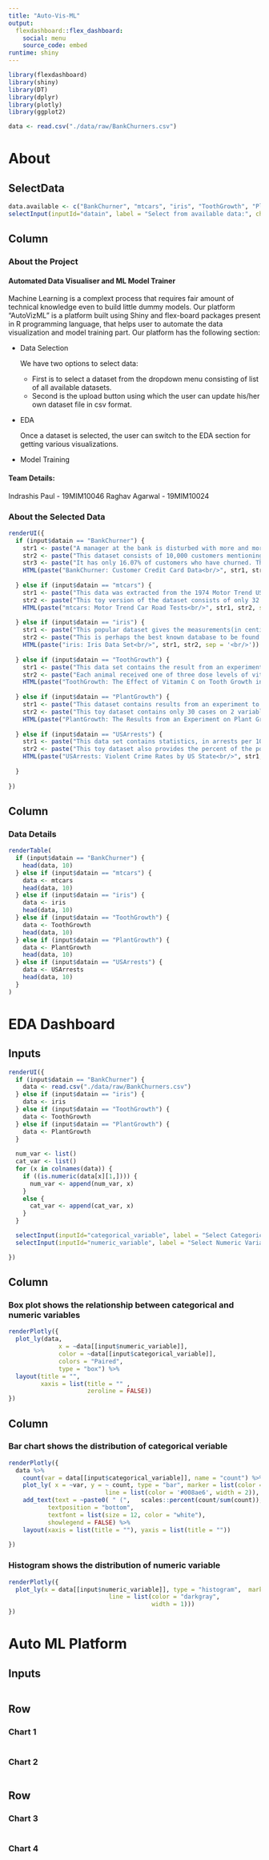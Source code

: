 ```yaml
---
title: "Auto-Vis-ML"
output: 
  flexdashboard::flex_dashboard:
    social: menu
    source_code: embed
runtime: shiny
---
```


```r
library(flexdashboard)
library(shiny)
library(DT)
library(dplyr)
library(plotly)
library(ggplot2)
```


```r

data <- read.csv("./data/raw/BankChurners.csv")

```


About
=====================================  
SelectData {.sidebar data-width=180}
-------------------------------------------------------------------
```r
data.available <- c("BankChurner", "mtcars", "iris", "ToothGrowth", "PlantGrowth", "USArrests")
selectInput(inputId="datain", label = "Select from available data:", choices = data.available, selected = data.available[1])

```
Column {data-width=500}
-------------------------------------------------------------------

### About the Project

#### Automated Data Visualiser and ML Model Trainer

Machine Learning is a complext process that requires fair amount of technical knowledge even to build little dummy models. Our platform "AutoVizML" is a platform built using Shiny and flex-board packages present in R programming language, that helps user to automate the data visualization and model training part. Our platform has the following section:

- Data Selection

	We have two options to select data:
	
	- First is to select a dataset from the dropdown menu consisting of list of all available datasets.
	- Second is the upload button using which the user can update his/her own dataset file in csv format.
- EDA

	Once a dataset is selected, the user can switch to the EDA section for getting various visualizations.

- Model Training

#### Team Details:
Indrashis Paul - 19MIM10046
Raghav Agarwal - 19MIM10024

### About the Selected Data
```r
renderUI({
  if (input$datain == "BankChurner") {
    str1 <- paste("A manager at the bank is disturbed with more and more customers leaving their credit card services. They would really appreciate if one could predict for them who is gonna get churned so they can proactively go to the customer to provide them better services and turn customers' decisions in the opposite direction.")
    str2 <- paste("This dataset consists of 10,000 customers mentioning their age, salary, marital_status, credit card limit, credit card category, etc. There are nearly 18 features.")
    str3 <- paste("It has only 16.07% of customers who have churned. Thus, it's a bit difficult to train a model to predict churning customers.")
    HTML(paste("BankChurner: Customer Credit Card Data<br/>", str1, str2, str3, sep = '<br/>'))
    
  } else if (input$datain == "mtcars") {
    str1 <- paste("This data was extracted from the 1974 Motor Trend US magazine, and comprises fuel consumption and 10 aspects of automobile design and performance for 32 automobiles (1973–74 models).")
    str2 <- paste("This toy version of the dataset consists of only 32 observations and 11 variables.")
    HTML(paste("mtcars: Motor Trend Car Road Tests<br/>", str1, str2, sep = '<br/>'))
    
  } else if (input$datain == "iris") {
    str1 <- paste("This popular dataset gives the measurements(in centimeters) of the sepal length, sepal width, petal length and petal width, respectively, for 50 flowers from each of 3 species of Iris. The species are Iris setosa, versicolor, and virginica.")
    str2 <- paste("This is perhaps the best known database to be found in the pattern recognition literature.")
    HTML(paste("iris: Iris Data Set<br/>", str1, str2, sep = '<br/>'))
    
  } else if (input$datain == "ToothGrowth") {
    str1 <- paste("This data set contains the result from an experiment studying the effect of vitamin C on tooth growth in 60 Guinea pigs.")
    str2 <- paste("Each animal received one of three dose levels of vitamin C (0.5, 1, and 2 mg/day) by one of two delivery methods, (orange juice or ascorbic acid (a form of vitamin C and coded as VC).")
    HTML(paste("ToothGrowth: The Effect of Vitamin C on Tooth Growth in Guinea Pigs<br/>", str1, str2, sep = '<br/>'))
    
  } else if (input$datain == "PlantGrowth") {
    str1 <- paste("This dataset contains results from an experiment to compare yields (as measured by dried weight of plants) obtained under a control and two different treatment conditions.")
    str2 <- paste("This toy dataset contains only 30 cases on 2 variables.")
    HTML(paste("PlantGrowth: The Results from an Experiment on Plant Growth<br/>", str1, str2, sep = '<br/>'))
    
  } else if (input$datain == "USArrests") {
    str1 <- paste("This data set contains statistics, in arrests per 100,000 residents for assault, murder, and rape in each of the 50 US states in 1973.")
    str2 <- paste("This toy dataset also provides the percent of the population living in urban areas and contains 50 observations on 4 variables.")
    HTML(paste("USArrests: Violent Crime Rates by US State<br/>", str1, str2, sep = '<br/>'))
    
  }
  
})

```
Column {data-width=400}
-------------------------------------------------------------------
### Data Details
```r
renderTable(
  if (input$datain == "BankChurner") {
    head(data, 10)
  } else if (input$datain == "mtcars") {
    data <- mtcars
    head(data, 10)
  } else if (input$datain == "iris") {
    data <- iris
    head(data, 10)
  } else if (input$datain == "ToothGrowth") {
    data <- ToothGrowth
    head(data, 10)
  } else if (input$datain == "PlantGrowth") {
    data <- PlantGrowth
    head(data, 10)
  } else if (input$datain == "USArrests") {
    data <- USArrests
    head(data, 10)
  }
)
```





EDA Dashboard
=====================================  

Inputs {.sidebar data-width=200}
-------------------------------------------------------------------
```r
renderUI({
  if (input$datain == "BankChurner") {
    data <- read.csv("./data/raw/BankChurners.csv")
  } else if (input$datain == "iris") {
    data <- iris
  } else if (input$datain == "ToothGrowth") {
    data <- ToothGrowth
  } else if (input$datain == "PlantGrowth") {
    data <- PlantGrowth
  } 
  
  num_var <- list()
  cat_var <- list()
  for (x in colnames(data)) {
    if ((is.numeric(data[x][1,]))) {
      num_var <- append(num_var, x)
    }
    else {
      cat_var <- append(cat_var, x)
    }
  }

  selectInput(inputId="categorical_variable", label = "Select Categorical Variable:", choices = cat_var, selected = cat_var[1])
  selectInput(inputId="numeric_variable", label = "Select Numeric Variable:", choices = num_var, selected = num_var[1])

})

```

Column {data-width=400}
-------------------------------------------------------------------

### **Box plot** shows the relationship between categorical and numeric variables
```r

renderPlotly({
  plot_ly(data,
              x = ~data[[input$numeric_variable]],
              color = ~data[[input$categorical_variable]],
              colors = "Paired",
              type = "box") %>%
  layout(title = "",
         xaxis = list(title = "" ,
                      zeroline = FALSE))
})
```

Column {data-width=400}
-------------------------------------------------------------------

### **Bar chart** shows the distribution of categorical veriable
```r

renderPlotly({
  data %>%
    count(var = data[[input$categorical_variable]], name = "count") %>%
    plot_ly( x = ~var, y = ~ count, type = "bar", marker = list(color = '#008ae6',
                           line = list(color = '#008ae6', width = 2)), hoverinfo = "x+y") %>%
    add_text(text = ~paste0( " (",   scales::percent(count/sum(count)),")"), 
           textposition = "bottom", 
           textfont = list(size = 12, color = "white"), 
           showlegend = FALSE) %>%
    layout(xaxis = list(title = ""), yaxis = list(title = ""))
    
})
```

### **Histogram** shows the distribution of numeric variable
```r

renderPlotly({
  plot_ly(x = data[[input$numeric_variable]], type = "histogram",  marker = list(color = "#008ae6",
                            line = list(color = "darkgray",
                                        width = 1)))
})
```

Auto ML Platform
=====================================  
Inputs {.sidebar data-width=200}
-------------------------------------------------------------------
```r
```

Row
-------------------------------------
    
### Chart 1
    
```r
```
 
### Chart 2
    
```r
``` 

Row
-------------------------------------
    
### Chart 3
    
```r
```
    
### Chart 4

```r
```